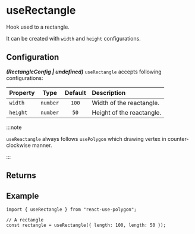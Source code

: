 ---
---


# useRectangle

Hook used to a rectangle.

It can be created with `width` and `height` configurations.

<SimpleUseRectangle />

## Configuration

**_(RectangleConfig | undefined)_** `useRectangle` accepts following configurations:

| Property |   Type   | Default | Description               |
| :------- | :------: | :-----: | :------------------------ |
| `width`  | `number` |  `100`  | Width of the reactangle.  |
| `height` | `number` |  `50`   | Height of the reactangle. |

<PrimitiveConfig />

:::note

`useReactangle` always follows `usePolygon` which drawing vertex in counter-clockwise manner.

:::

## Returns

<PrimitiveReturns configType="RectangleConfig" />

## Example

```tsx
import { useRectangle } from "react-use-polygon";

// A rectangle
const rectangle = useRectangle({ length: 100, length: 50 });
```
